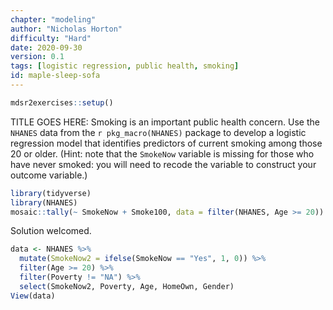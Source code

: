 ```yaml
---
chapter: "modeling"
author: "Nicholas Horton"
difficulty: "Hard"
date: 2020-09-30 
version: 0.1
tags: [logistic regression, public health, smoking]
id: maple-sleep-sofa
---
```


```r
mdsr2exercises::setup()
```

TITLE GOES HERE: Smoking is an important public health concern. Use the `NHANES` data from the `r pkg_macro(NHANES)` package to develop a logistic regression model that identifies predictors of current smoking among those 20 or older. (Hint: note that the `SmokeNow` variable is missing for those who have never smoked: you will need to recode the variable to construct your outcome variable.)

```r
library(tidyverse)
library(NHANES)
mosaic::tally(~ SmokeNow + Smoke100, data = filter(NHANES, Age >= 20))
```

 <!--begin-answer-->
Solution welcomed.

```r
data <- NHANES %>% 
  mutate(SmokeNow2 = ifelse(SmokeNow == "Yes", 1, 0)) %>% 
  filter(Age >= 20) %>% 
  filter(Poverty != "NA") %>% 
  select(SmokeNow2, Poverty, Age, HomeOwn, Gender)
View(data)

```


 <!--end-answer-->
  
